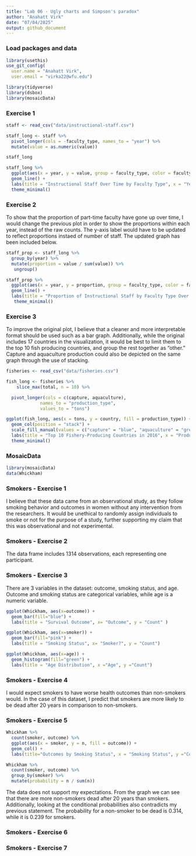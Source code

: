 ```yaml
---
title: "Lab 06 - Ugly charts and Simpson's paradox"
author: "Anahatt Virk"
date: "07/04/2025"
output: github_document
---
```


### Load packages and data
```r
library(usethis)
use_git_config(
  user.name = "Anahatt Virk",
  user.email = "virka22@wfu.edu")
```

```r
library(tidyverse) 
library(dsbox)
library(mosaicData) 
```

### Exercise 1

```r
staff <- read_csv("data/instructional-staff.csv")
```

```r
staff_long <- staff %>%
  pivot_longer(cols = -faculty_type, names_to = "year") %>%
  mutate(value = as.numeric(value))

staff_long
```

```r
staff_long %>%
  ggplot(aes(x = year, y = value, group = faculty_type, color = faculty_type)) +
  geom_line() +
  labs(title = "Instructional Staff Over Time by Faculty Type", x = "Year", y = "Number of Staff", color = "Faculty Type") +
  theme_minimal()
```

### Exercise 2

To show that the proportion of part-time faculty have gone up over time, I would change the previous plot in order to show the proportions within each year, instead of the raw counts. The y-axis label would have to be updated to reflect proportions instaed of number of staff. The updated graph has been included below. 

```r
staff_prop <- staff_long %>%
  group_by(year) %>%
  mutate(proportion = value / sum(value)) %>%
   ungroup()
```

```r
staff_prop %>%
  ggplot(aes(x = year, y = proportion, group = faculty_type, color = faculty_type)) +
  geom_line() +
  labs(title = "Proportion of Instructional Staff by Faculty Type Over Time", x = "Year", y = "Proportion of Staff", color = "Faculty Type") +
   theme_minimal()
```

### Exercise 3

To improve the original plot, I believe that a cleaner and more interpretable format should be used such as a bar graph. Additionally, while the original includes 17 countries in the visualization, it would be best to limit them to the top 10 fish producing countries, and group the rest together as "other." Capture and aquaculture production could also be depicted on the same graph through the use of stacking.

```r
fisheries <- read_csv("data/fisheries.csv")

fish_long <- fisheries %>%
    slice_max(total, n = 10) %>%

  pivot_longer(cols = c(capture, aquaculture),
             names_to = "production_type",
             values_to = "tons")
```

```r
ggplot(fish_long, aes(x = tons, y = country, fill = production_type)) +
  geom_col(position = "stack") +
  scale_fill_manual(values = c("capture" = "blue", "aquaculture" = "green"), labels = c("Capture", "Aquaculture")) +
  labs(title = "Top 10 Fishery-Producing Countries in 2016", x = "Production (Tons)", y = "Country", fill = "Production Type") +
  theme_minimal()
```

### MosaicData

```r
library(mosaicData)
data(Whickham)
```

### Smokers - Exercise 1

I believe that these data came from an observational study, as they follow smoking behavior and outcomes in women without any intervention from the researchers. It would be unethical to randomly assign individuals to smoke or not for the purpose of a study, further supporting my claim that this was observational and not experimental.

### Smokers - Exercise 2

The data frame includes 1314 observations, each representing one participant.  

### Smokers - Exercise 3

There are 3 variables in the dataset: outcome, smoking status, and age. Outcome and smoking status are categorical variables, while age is a numeric variable. 

```r
ggplot(Whickham, aes(x=outcome)) +
  geom_bar(fill="blue") + 
  labs(title = "Survival Outcome", x= "Outcome", y = "Count" )
```

```r
ggplot(Whickham, aes(x=smoker)) +
  geom_bar(fill="pink") + 
  labs(title = "Smoking Status", x= "Smoker?", y = "Count")
```

```r
ggplot(Whickham, aes(x=age)) +
  geom_histogram(fill="green") +
  labs(title = "Age Distribution", x ="Age", y ="Count") 
```

### Smokers - Exercise 4

I would expect smokers to have worse health outcomes than non-smokers would. In the case of this dataset, I predict that smokers are more likely to be dead after 20 years in comparison to non-smokers.

### Smokers - Exercise 5

```r
Whickham %>%
  count(smoker, outcome) %>%
  ggplot(aes(x = smoker, y = n, fill = outcome)) + 
  geom_col() + 
  labs(title="Outcomes by Smoking Status", x = "Smoking Status", y ="Count", fill = "Health Outcome")
```

```r
Whickham %>%
  count(smoker, outcome) %>%
  group_by(smoker) %>%
  mutate(probability = n / sum(n))
```

The data does not support my expectations. From the graph we can see that there are more non-smokers dead after 20 years than smokers. Additionally, looking at the conditional probabilities also contradicts my previous statement. The probability for a non-smoker to be dead is 0.314, while it is 0.239 for smokers. 

### Smokers - Exercise 6
### Smokers - Exercise 7

